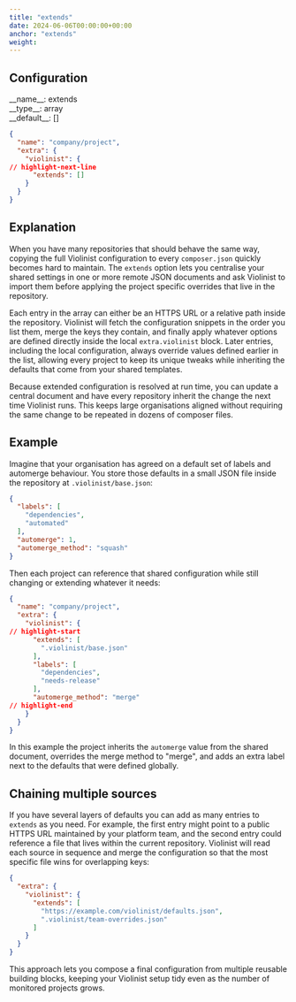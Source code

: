 ```yaml
---
title: "extends"
date: 2024-06-06T00:00:00+00:00
anchor: "extends"
weight:
---
```


## Configuration

<div className="config-wrapper"><div className="config">__name__: extends</div>
<div className="config">__type__: array</div>
<div className="config">__default__: []</div></div>

```json showLineNumbers
{
  "name": "company/project",
  "extra": {
    "violinist": {
// highlight-next-line
      "extends": []
    }
  }
}
```

## Explanation

When you have many repositories that should behave the same way, copying the full Violinist configuration to every `composer.json` quickly becomes hard to maintain. The `extends` option lets you centralise your shared settings in one or more remote JSON documents and ask Violinist to import them before applying the project specific overrides that live in the repository.

Each entry in the array can either be an HTTPS URL or a relative path inside the repository. Violinist will fetch the configuration snippets in the order you list them, merge the keys they contain, and finally apply whatever options are defined directly inside the local `extra.violinist` block. Later entries, including the local configuration, always override values defined earlier in the list, allowing every project to keep its unique tweaks while inheriting the defaults that come from your shared templates.

Because extended configuration is resolved at run time, you can update a central document and have every repository inherit the change the next time Violinist runs. This keeps large organisations aligned without requiring the same change to be repeated in dozens of composer files.

## Example

Imagine that your organisation has agreed on a default set of labels and automerge behaviour. You store those defaults in a small JSON file inside the repository at `.violinist/base.json`:

```json showLineNumbers
{
  "labels": [
    "dependencies",
    "automated"
  ],
  "automerge": 1,
  "automerge_method": "squash"
}
```

Then each project can reference that shared configuration while still changing or extending whatever it needs:

```json showLineNumbers
{
  "name": "company/project",
  "extra": {
    "violinist": {
// highlight-start
      "extends": [
        ".violinist/base.json"
      ],
      "labels": [
        "dependencies",
        "needs-release"
      ],
      "automerge_method": "merge"
// highlight-end
    }
  }
}
```

In this example the project inherits the `automerge` value from the shared document, overrides the merge method to "merge", and adds an extra label next to the defaults that were defined globally.

## Chaining multiple sources

If you have several layers of defaults you can add as many entries to `extends` as you need. For example, the first entry might point to a public HTTPS URL maintained by your platform team, and the second entry could reference a file that lives within the current repository. Violinist will read each source in sequence and merge the configuration so that the most specific file wins for overlapping keys:

```json showLineNumbers
{
  "extra": {
    "violinist": {
      "extends": [
        "https://example.com/violinist/defaults.json",
        ".violinist/team-overrides.json"
      ]
    }
  }
}
```

This approach lets you compose a final configuration from multiple reusable building blocks, keeping your Violinist setup tidy even as the number of monitored projects grows.
